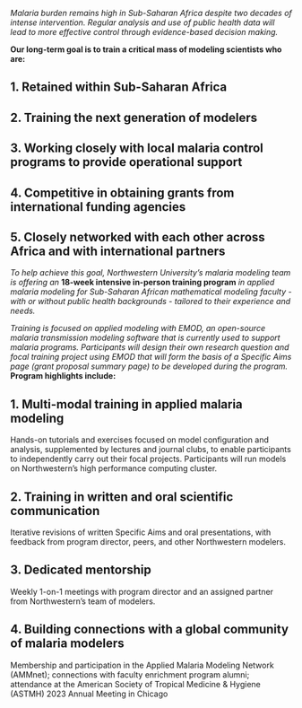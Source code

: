 ::: column-page
*Malaria burden remains high in Sub-Saharan Africa despite two decades of intense intervention. Regular analysis and use of public health data will lead to more effective control through evidence-based decision making.*

**Our long-term goal is to train a critical mass of modeling scientists who are:**

::: {.callout-note appearance="minimal"}
## 1. Retained within Sub-Saharan Africa
:::

::: {.callout-note appearance="minimal"}
## 2. Training the next generation of modelers
:::

::: {.callout-note appearance="minimal"}
## 3. Working closely with local malaria control programs to provide operational support
:::

::: {.callout-note appearance="minimal"}
## 4. Competitive in obtaining grants from international funding agencies
:::

::: {.callout-note appearance="minimal"}
## 5. Closely networked with each other across Africa and with international partners
:::

*To help achieve this goal, Northwestern University's malaria modeling team is offering an* **18-week intensive in-person training program** *in applied malaria modeling for Sub-Saharan African mathematical modeling faculty - with or without public health backgrounds - tailored to their experience and needs.*

*Training is focused on applied modeling with EMOD, an open-source malaria transmission modeling software that is currently used to support malaria programs. Participants will design their own research question and focal training project using EMOD that will form the basis of a Specific Aims page (grant proposal summary page) to be developed during the program.* **Program highlights include:**

::: {.callout-important appearance="minimal"}
## 1. Multi-modal training in applied malaria modeling

Hands-on tutorials and exercises focused on model configuration and analysis, supplemented by lectures and journal clubs, to enable participants to independently carry out their focal projects. Participants will run models on Northwestern's high performance computing cluster.
:::

::: {.callout-important appearance="minimal"}
## 2. Training in written and oral scientific communication

Iterative revisions of written Specific Aims and oral presentations, with feedback from program director, peers, and other Northwestern modelers.
:::

::: {.callout-important appearance="minimal"}
## 3. Dedicated mentorship

Weekly 1-on-1 meetings with program director and an assigned partner from Northwestern's team of modelers.
:::

::: {.callout-important appearance="minimal"}
## 4. Building connections with a global community of malaria modelers

Membership and participation in the Applied Malaria Modeling Network (AMMnet); connections with faculty enrichment program alumni; attendance at the American Society of Tropical Medicine & Hygiene (ASTMH) 2023 Annual Meeting in Chicago
:::
:::
